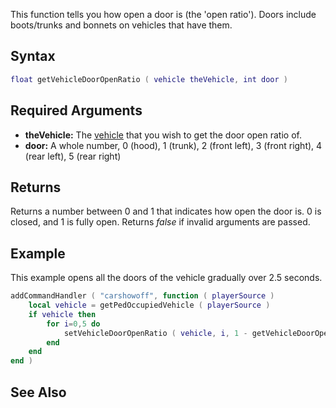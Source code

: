 
{{Server client function}}
This function tells you how open a door is (the 'open ratio'). Doors include boots/trunks and bonnets on vehicles that have them.

==Syntax==
<syntaxhighlight lang="lua">
float getVehicleDoorOpenRatio ( vehicle theVehicle, int door )
</syntaxhighlight>
{{OOP||[[/vehicle.md|vehicle]]:getDoorOpenRatio||setVehicleDoorOpenRatio}}
==Required Arguments==
*'''theVehicle:''' The [[/vehicle.md|vehicle]] that you wish to get the door open ratio of.
*'''door:''' A whole number, 0 (hood), 1 (trunk), 2 (front left), 3 (front right), 4 (rear left), 5 (rear right)

==Returns==
Returns a number between 0 and 1 that indicates how open the door is. 0 is closed, and 1 is fully open. Returns ''false'' if invalid arguments are passed.

==Example==
This example opens all the doors of the vehicle gradually over 2.5 seconds.
<syntaxhighlight lang="lua">
addCommandHandler ( "carshowoff", function ( playerSource )
	local vehicle = getPedOccupiedVehicle ( playerSource )
	if vehicle then
		for i=0,5 do
			setVehicleDoorOpenRatio ( vehicle, i, 1 - getVehicleDoorOpenRatio ( vehicle, i ), 2500 )
		end
	end
end )
</syntaxhighlight>

==See Also==
{{Vehicle functions}}